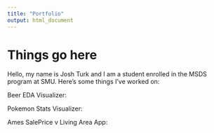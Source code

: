 ```yaml
---
title: "Portfolio"
output: html_document
---
```


# Things go here

Hello, my name is Josh Turk and I am a student enrolled in the MSDS program at SMU. Here's some things I've worked on:

Beer EDA Visualizer:

Pokemon Stats Visualizer:

Ames SalePrice v Living Area App:
